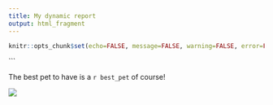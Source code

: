 ```yaml
---
title: My dynamic report
output: html_fragment
---
```


```r
knitr::opts_chunk$set(echo=FALSE, message=FALSE, warning=FALSE, error=FALSE)

```




```

The best pet to have is a `r best_pet` of course!

![](https://c.tenor.com/-qBsG1HwR4oAAAAC/tenor.gif)
